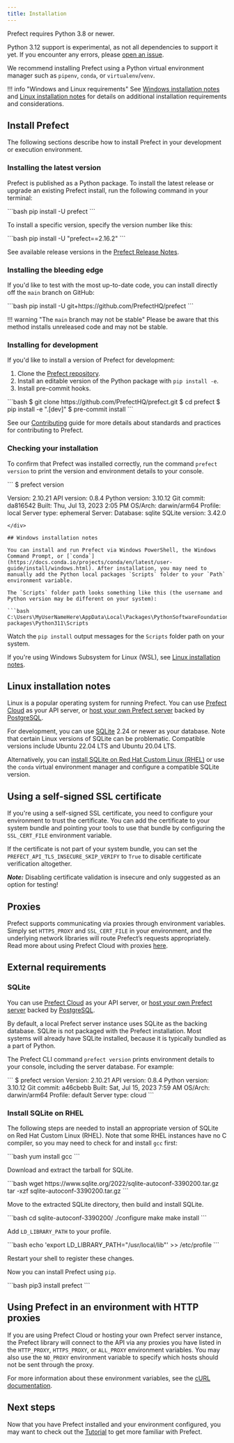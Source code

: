 ```yaml
---
title: Installation
---
```


Prefect requires Python 3.8 or newer.

Python 3.12 support is experimental, as not all dependencies to support it yet. If you encounter any errors, please [open an issue](https://github.com/PrefectHQ/prefect/issues/new?assignees=&labels=needs%3Atriage%2Cbug&projects=&template=1_general_bug_report.yaml).



We recommend installing Prefect using a Python virtual environment manager such as `pipenv`, `conda`, or `virtualenv`/`venv`.

!!! info "Windows and Linux requirements"
    See [Windows installation notes](#windows-installation-notes) and [Linux installation notes](#linux-installation-notes) for details on additional installation requirements and considerations.

## Install Prefect

The following sections describe how to install Prefect in your development or execution environment.

### Installing the latest version

Prefect is published as a Python package. To install the latest release or upgrade an existing Prefect install, run the following command in your terminal:

<div class="terminal">
```bash
pip install -U prefect
```
</div>

To install a specific version, specify the version number like this:

<div class="terminal">
```bash
pip install -U "prefect==2.16.2"
```
</div>

See available release versions in the [Prefect Release Notes](https://github.com/PrefectHQ/prefect/blob/main/RELEASE-NOTES.md).

### Installing the bleeding edge

If you'd like to test with the most up-to-date code, you can install directly off the `main` branch on GitHub:

<div class="terminal">
```bash
pip install -U git+https://github.com/PrefectHQ/prefect
```
</div>

!!! warning "The `main` branch may not be stable"
    Please be aware that this method installs unreleased code and may not be stable.

### Installing for development

If you'd like to install a version of Prefect for development:

1. Clone the [Prefect repository](https://github.com/PrefectHQ/prefect).
2. Install an editable version of the Python package with `pip install -e`.
3. Install pre-commit hooks.

<div class="terminal">
```bash
$ git clone https://github.com/PrefectHQ/prefect.git
$ cd prefect
$ pip install -e ".[dev]"
$ pre-commit install
```
</div>

See our [Contributing](/2.17.1/contributing/overview/) guide for more details about standards and practices for contributing to Prefect.

### Checking your installation

To confirm that Prefect was installed correctly, run the command `prefect version` to print the version and environment details to your console.

<div class="terminal">
```
$ prefect version

Version:             2.10.21
API version:         0.8.4
Python version:      3.10.12
Git commit:          da816542
Built:               Thu, Jul 13, 2023 2:05 PM
OS/Arch:             darwin/arm64
Profile:              local
Server type:         ephemeral
Server:
  Database:          sqlite
  SQLite version:    3.42.0

```
</div>

## Windows installation notes

You can install and run Prefect via Windows PowerShell, the Windows Command Prompt, or [`conda`](https://docs.conda.io/projects/conda/en/latest/user-guide/install/windows.html). After installation, you may need to manually add the Python local packages `Scripts` folder to your `Path` environment variable.

The `Scripts` folder path looks something like this (the username and Python version may be different on your system):

```bash
C:\Users\MyUserNameHere\AppData\Local\Packages\PythonSoftwareFoundation.Python.3.11_qbz5n2kfra8p0\LocalCache\local-packages\Python311\Scripts
```

Watch the `pip install` output messages for the `Scripts` folder path on your system.

If you're using Windows Subsystem for Linux (WSL), see [Linux installation notes](#linux-installation-notes).

## Linux installation notes

Linux is a popular operating system for running Prefect. You can use [Prefect Cloud](/2.17.1/ui/cloud/) as your API server, or [host your own Prefect server](/2.17.1/host/) backed by [PostgreSQL](/2.17.1/concepts/database/#configuring_a_postgresql_database).

For development, you can use [SQLite](/2.17.1/concepts/database/#configuring_a_sqlite_database) 2.24 or newer as your database. Note that certain Linux versions of SQLite can be problematic. Compatible versions include Ubuntu 22.04 LTS and Ubuntu 20.04 LTS.

Alternatively, you can [install SQLite on Red Hat Custom Linux (RHEL)](#install-sqlite-on-rhel) or use the `conda` virtual environment manager and configure a compatible SQLite version.

## Using a self-signed SSL certificate

If you're using a self-signed SSL certificate, you need to configure your
environment to trust the certificate. You can add the
certificate to your system bundle and pointing your tools to use that bundle by configuring the `SSL_CERT_FILE` environment variable.

If the certificate is not part of your system bundle, you can set the
`PREFECT_API_TLS_INSECURE_SKIP_VERIFY` to `True` to disable certificate verification altogether.

***Note:*** Disabling certificate validation is insecure and only suggested as an option for testing!

## Proxies

Prefect supports communicating via proxies through environment variables. Simply set `HTTPS_PROXY` and `SSL_CERT_FILE` in your environment, and the underlying network libraries will route Prefect’s requests appropriately. Read more about using Prefect Cloud with proxies [here](https://discourse.prefect.io/t/using-prefect-cloud-with-proxies/1696).

## External requirements

### SQLite

You can use [Prefect Cloud](/2.17.1/ui/cloud/) as your API server, or [host your own Prefect server](/2.17.1/host/) backed by [PostgreSQL](/2.17.1/concepts/database/#configuring_a_postgresql_database).

By default, a local Prefect server instance uses SQLite as the backing database. SQLite is not packaged with the Prefect installation. Most systems will already have SQLite installed, because it is typically bundled as a part of Python.

The Prefect CLI command `prefect version` prints environment details to your console, including the server database. For example:

<div class="terminal">
```
$ prefect version
Version:             2.10.21
API version:         0.8.4
Python version:      3.10.12
Git commit:          a46cbebb
Built:               Sat, Jul 15, 2023 7:59 AM
OS/Arch:             darwin/arm64
Profile:              default
Server type:         cloud
```
</div>

### Install SQLite on RHEL

The following steps are needed to install an appropriate version of SQLite on Red Hat Custom Linux (RHEL). Note that some RHEL instances have no C compiler, so you may need to check for and install `gcc` first:

<div class="terminal">
```bash
yum install gcc
```
</div>

Download and extract the tarball for SQLite.

<div class="terminal">
```bash
wget https://www.sqlite.org/2022/sqlite-autoconf-3390200.tar.gz
tar -xzf sqlite-autoconf-3390200.tar.gz
```
</div>

Move to the extracted SQLite directory, then build and install SQLite.

<div class="terminal">
```bash
cd sqlite-autoconf-3390200/
./configure
make
make install
```
</div>

Add `LD_LIBRARY_PATH` to your profile.

<div class="terminal">
```bash
echo 'export LD_LIBRARY_PATH="/usr/local/lib"' >> /etc/profile
```
</div>

Restart your shell to register these changes.

Now you can install Prefect using `pip`.

<div class="terminal">
```bash
pip3 install prefect
```
</div>

## Using Prefect in an environment with HTTP proxies

If you are using Prefect Cloud or hosting your own Prefect server instance, the Prefect library
will connect to the API via any proxies you have listed in the `HTTP_PROXY`,
`HTTPS_PROXY`, or `ALL_PROXY` environment variables.  You may also use the `NO_PROXY`
environment variable to specify which hosts should not be sent through the proxy.

For more information about these environment variables, see the [cURL
documentation](https://everything.curl.dev/usingcurl/proxies/env).

## Next steps

Now that you have Prefect installed and your environment configured, you may want to check out the [Tutorial](/2.17.1/tutorial/) to get more familiar with Prefect.
